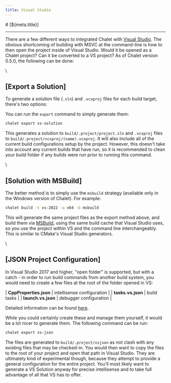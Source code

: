 ```yaml
---
title: Visual Studio
---
```


<PageCategory id="ides" />
# [${meta.title}]

---

There are a few different ways to integrated Chalet with [Visual Studio](https://visualstudio.microsoft.com/). The obvious shortcoming of building with MSVC at the command-line is how to then open the project inside of Visual Studio. Would it be opened as a Chalet project? Can it be converted to a VS project? As of Chalet version 0.5.0, the following can be done:

\\

## [Export a Solution]
 
To generate a solution file (`.sln`) and `.vcxproj` files for each build target, there's two options: 

You can run the `export` command to simply generate them: 

```bash
chalet export vs-solution
```

This generates a solution to `build/.project/project.sln` and `.vcxproj` files to `build/.project/vcxproj/(name).vcxproj`. It will also include all of the current build configurations setup by the project. However, this doesn't take into account any current builds that have run, so it is recommended to clean your build folder if any builds were run prior to running this command.

\\

## [Solution with MSBuild]

The better method is to simply use the `msbuild` strategy (available only in the Windows version of Chalet). For example:

```bash
chalet build -t vs-2022 -a x64 -b msbuild 
```

This will generate the same project files as the export method above, and build them via [MSBuild](https://docs.microsoft.com/en-us/visualstudio/msbuild/msbuild?view=vs-2022), using the same build cache that Visual Studio uses, so you use the project within VS and the command line interchangeably. This is similar to CMake's Visual Studio generators.

\\

## [JSON Project Configuration]

In Visual Studio 2017 and higher, "open folder" is supported, but with a catch - in order to run build commands from another build system, you would need to create a few files at the root of the folder opened in VS:

| **CppProperties.json** | intellisense configuration |
| **tasks.vs.json**      | build tasks |
| **launch.vs.json**     | debugger configuration |

Detailed information can be found [here](https://docs.microsoft.com/en-us/cpp/build/open-folder-projects-cpp?view=msvc-170).

While you could certainly create these and manage them yourself, it would be a lot nicer to generate them. The following command can be run:

```bash
chalet export vs-json
```

The files are generated to `build/.project/vsjson` as not clash with any existing files that may be checked-in. You would then want to copy the files to the root of your project and open that path in Visual Studio. They are ultimately kind of experimental though, because they attempt to provide a general configuration for the entire project. You'll most likely want to generate a VS Solution anyway for precise intellisense and to take full advantage of all that VS has to offer.

<!-- nav:/integrations/visual-studio-code: -->
